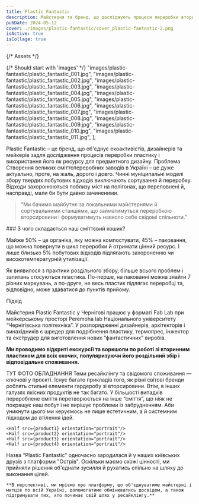```yaml
---
title: Plastic Fantastic
description: Майстерня та бренд, що досліджують процеси переробки вторинного пластику і популяризують його використання як ресурсу для предметного дизайну.
pubDate: 2024-05-12
cover: ./images/plastic-fantastic/cover_plastic-fantastic-2.png
isActive: true
isCollage: true
---
```



{/* Assets */}

{/* Should start with 'images' */}
"images/plastic-fantastic/plastic_fantastic_001.jpg",
"images/plastic-fantastic/plastic_fantastic_002.jpg",
"images/plastic-fantastic/plastic_fantastic_003.jpg",
"images/plastic-fantastic/plastic_fantastic_004.jpg",
"images/plastic-fantastic/plastic_fantastic_005.jpg",
"images/plastic-fantastic/plastic_fantastic_006.jpg",
"images/plastic-fantastic/plastic_fantastic_007.jpg",
"images/plastic-fantastic/plastic_fantastic_008.jpg",
"images/plastic-fantastic/plastic_fantastic_009.jpg",
"images/plastic-fantastic/plastic_fantastic_010.jpg",
"images/plastic-fantastic/plastic_fantastic_011.jpg",
];

<Centered>
  <TextContent>
    Plastic Fantastic – це бренд, що об'єднує екоактивістів, дизайнерів та
    мейкерів задля дослідження процесів переробки пластику і використання його
    як ресурсу для предметного дизайну.
  </TextContent>
</Centered>

<Centered>
  <TextContent>
    <Badge>Проблема</Badge>
    Створення великих сміттєпереробних заводів в Україні – це дуже актуально, проте,
    на жаль, дорого і довго. Чинні муніципальні моделі збору твердих побутових відходів
    виключають сортування й переробку. Відходи захоронюються поблизу міст на полігонах,
    що переповнені й, насправді, мали би бути давно зачиненими.
  </TextContent>
</Centered>

<Centered>
  <Blockquote>
    <span>“</span>Ми бачимо майбутнє за локальними майстернями й сортувальними
    станціями, що займатимуться переробкою вторсировини і формуватимуть навколо
    себе свідомі спільноти.<span>”</span>
  </Blockquote>
</Centered>

<Centered>
  <TextContent>
### З чого складається наш сміттєвий кошик?

Майже 50% – це органіка, яку можна компостувати, 45% – паковання, що можна повернути в цикл переробки й отримати цінний ресурс. І лише близько 5% побутових відходів підлягають захороненню чи високотемпературній утилізації.

Як виявилося з практики роздільного збору, більше всього проблем і запитань стосуються пластика. По-перше, на пакованні можна знайти 7 різних маркувань, а по-друге, не весь пластик підлягає переробці та, відповідно, може здаватися до пунктів прийому.

  </TextContent>
</Centered>

<Centered>
  <PhotoGrid>
    <Full src={plasticTypes} orientation="portrait" />
  </PhotoGrid>
</Centered>

<Centered>
<TextContent>
  <Badge>Підхід</Badge>

Майстерня Plastic Fantastic у Чернігові працює у форматі Fab Lab при мейкерському просторі Peremoha lab Національного університету “Чернігівська політехніка”. У розпорядженні дизайнерів, архітекторів і винахідників є шредер для подрібнення пластику, термопрес, інжектор та екструдер для виготовлення нових “фантастичних” виробів.

**Ми проводимо відкриті екскурсії та воркшопи по роботі зі вторинним пластиком для всіх охочих, популяризуючи його роздільний збір і відповідальне споживання.**

</TextContent>

</Centered>

<Centered>
  <TextContent>ТУТ ФОТО ОБЛАДНАННЯ</TextContent>
</Centered>

<Centered>
  <TextContent>
    Теми ресайклінгу та свідомого споживання — ключові у проєкті. Існує багато
    прикладів того, як різні світові бренди роблять стильні елементи гардеробу
    зі вторсировини. Втім, в інших галузях якісних продуктів не так багато. У
    більшості випадків перероблене сміття перетворюється на інше “сміття”, що
    ніяк не покращує наш побут і не вирішує проблеми із забрудненням. Аби
    уникнути цього ми керуємось не лише естетичним, а й системним підходом до
    втілення ідей.
  </TextContent>
</Centered>

<Centered>
  <PhotoGrid>

    <Half src={product1} orientation="portrait"/>
    <Half src={product2} orientation="portrait"/>
    <Half src={product3} orientation="portrait"/>
    <Half src={product4} orientation="portrait"/>

  </PhotoGrid>
</Centered>

<Centered>
  <TextContent>
    Назва “Plastic Fantastic” одночасно зародилася й у наших київських друзів з платформи "Острів". Оскільки маємо схожі цінності, ми прийняли рішення об'єднати зусилля й рухатись спільно на шляху до виконання цілей.

    **В перспективі, ми мріємо про платформу, що об'єднуватиме майстерні і митців по всій Україні, допомогатиме обмінюватись досвідом, а також підтримувати тих, хто починає свій шлях у ресайклінгу.**

  </TextContent>
</Centered>

<Gallery imagePaths={workshopImages} />
